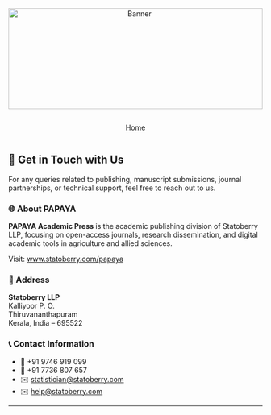 ```{=html}
<div style="text-align: center; margin-bottom: 1em;">
  <img src="websitecover.jpg"
       alt="Banner"
       style="width: 100%; max-height: 200px; object-fit: cover;">
</div>
```  
<link rel="stylesheet" href="https://cdn.jsdelivr.net/npm/bootstrap-icons/font/bootstrap-icons.css" />

<!-- Horizontal Button Group -->

::: {style="display: flex; flex-wrap: wrap; gap: 1em; justify-content: center; margin-top: 1em;"}
<a href="index.qmd" class="btn btn-outline-secondary"> <i  class="bi bi-house"></i> Home </a>
:::  

## 📮 Get in Touch with Us {.unnumbered}

For any queries related to publishing, manuscript submissions, journal partnerships, or technical support, feel free to reach out to us.

### 🌐 About PAPAYA {.unnumbered}

**PAPAYA Academic Press** is the academic publishing division of Statoberry LLP, focusing on open-access journals, research dissemination, and digital academic tools in agriculture and allied sciences.

Visit: [www.statoberry.com/papaya](https://www.statoberry.com/papaya)

### 🏢 Address {.unnumbered}

**Statoberry LLP**\
Kalliyoor P. O.\
Thiruvananthapuram\
Kerala, India – 695522

### 📞 Contact Information {.unnumbered}

-   📱 +91 9746 919 099\
-   📱 +91 7736 807 657\
-   ✉️ [statistician\@statoberry.com](mailto:statistician@statoberry.com)\
-   ✉️ [help\@statoberry.com](mailto:help@statoberry.com)

------------------------------------------------------------------------
